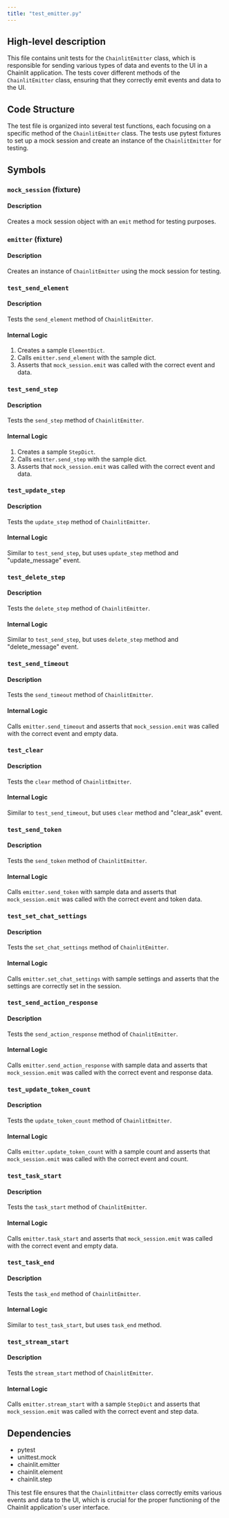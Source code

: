 ```yaml
---
title: "test_emitter.py"
---
```


## High-level description
This file contains unit tests for the `ChainlitEmitter` class, which is responsible for sending various types of data and events to the UI in a Chainlit application. The tests cover different methods of the `ChainlitEmitter` class, ensuring that they correctly emit events and data to the UI.

## Code Structure
The test file is organized into several test functions, each focusing on a specific method of the `ChainlitEmitter` class. The tests use pytest fixtures to set up a mock session and create an instance of the `ChainlitEmitter` for testing.

## Symbols

### `mock_session` (fixture)
#### Description
Creates a mock session object with an `emit` method for testing purposes.

### `emitter` (fixture)
#### Description
Creates an instance of `ChainlitEmitter` using the mock session for testing.

### `test_send_element`
#### Description
Tests the `send_element` method of `ChainlitEmitter`.

#### Internal Logic
1. Creates a sample `ElementDict`.
2. Calls `emitter.send_element` with the sample dict.
3. Asserts that `mock_session.emit` was called with the correct event and data.

### `test_send_step`
#### Description
Tests the `send_step` method of `ChainlitEmitter`.

#### Internal Logic
1. Creates a sample `StepDict`.
2. Calls `emitter.send_step` with the sample dict.
3. Asserts that `mock_session.emit` was called with the correct event and data.

### `test_update_step`
#### Description
Tests the `update_step` method of `ChainlitEmitter`.

#### Internal Logic
Similar to `test_send_step`, but uses `update_step` method and "update_message" event.

### `test_delete_step`
#### Description
Tests the `delete_step` method of `ChainlitEmitter`.

#### Internal Logic
Similar to `test_send_step`, but uses `delete_step` method and "delete_message" event.

### `test_send_timeout`
#### Description
Tests the `send_timeout` method of `ChainlitEmitter`.

#### Internal Logic
Calls `emitter.send_timeout` and asserts that `mock_session.emit` was called with the correct event and empty data.

### `test_clear`
#### Description
Tests the `clear` method of `ChainlitEmitter`.

#### Internal Logic
Similar to `test_send_timeout`, but uses `clear` method and "clear_ask" event.

### `test_send_token`
#### Description
Tests the `send_token` method of `ChainlitEmitter`.

#### Internal Logic
Calls `emitter.send_token` with sample data and asserts that `mock_session.emit` was called with the correct event and token data.

### `test_set_chat_settings`
#### Description
Tests the `set_chat_settings` method of `ChainlitEmitter`.

#### Internal Logic
Calls `emitter.set_chat_settings` with sample settings and asserts that the settings are correctly set in the session.

### `test_send_action_response`
#### Description
Tests the `send_action_response` method of `ChainlitEmitter`.

#### Internal Logic
Calls `emitter.send_action_response` with sample data and asserts that `mock_session.emit` was called with the correct event and response data.

### `test_update_token_count`
#### Description
Tests the `update_token_count` method of `ChainlitEmitter`.

#### Internal Logic
Calls `emitter.update_token_count` with a sample count and asserts that `mock_session.emit` was called with the correct event and count.

### `test_task_start`
#### Description
Tests the `task_start` method of `ChainlitEmitter`.

#### Internal Logic
Calls `emitter.task_start` and asserts that `mock_session.emit` was called with the correct event and empty data.

### `test_task_end`
#### Description
Tests the `task_end` method of `ChainlitEmitter`.

#### Internal Logic
Similar to `test_task_start`, but uses `task_end` method.

### `test_stream_start`
#### Description
Tests the `stream_start` method of `ChainlitEmitter`.

#### Internal Logic
Calls `emitter.stream_start` with a sample `StepDict` and asserts that `mock_session.emit` was called with the correct event and step data.

## Dependencies
- pytest
- unittest.mock
- chainlit.emitter
- chainlit.element
- chainlit.step

This test file ensures that the `ChainlitEmitter` class correctly emits various events and data to the UI, which is crucial for the proper functioning of the Chainlit application's user interface.